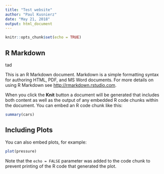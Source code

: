 ```yaml
---
title: "Test website"
author: "Paul Kusnierz"
date: "May 21, 2018"
output: html_document
---
```




```r
knitr::opts_chunk$set(echo = TRUE)
```

## R Markdown
tad

This is an R Markdown document. Markdown is a simple formatting syntax for authoring HTML, PDF, and MS Word documents. For more details on using R Markdown see <http://rmarkdown.rstudio.com>.

When you click the **Knit** button a document will be generated that includes both content as well as the output of any embedded R code chunks within the document. You can embed an R code chunk like this:

```r
summary(cars)
```

## Including Plots

You can also embed plots, for example:

```r
plot(pressure)
```

Note that the `echo = FALSE` parameter was added to the code chunk to prevent printing of the R code that generated the plot.
